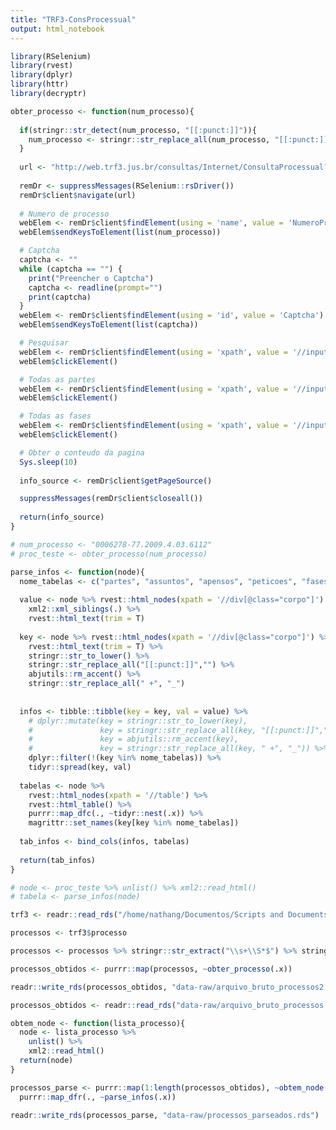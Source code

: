 ```yaml
---
title: "TRF3-ConsProcessual"
output: html_notebook
---
```


```r
library(RSelenium)
library(rvest)
library(dplyr)
library(httr)
library(decryptr)
```

```r
obter_processo <- function(num_processo){
  
  if(stringr::str_detect(num_processo, "[[:punct:]]")){
    num_processo <- stringr::str_replace_all(num_processo, "[[:punct:]]", "")  
  }
  
  url <- "http://web.trf3.jus.br/consultas/Internet/ConsultaProcessual?NumeroProcesso="
    
  remDr <- suppressMessages(RSelenium::rsDriver())
  remDr$client$navigate(url)
  
  # Numero de processo
  webElem <- remDr$client$findElement(using = 'name', value = 'NumeroProcesso')
  webElem$sendKeysToElement(list(num_processo))

  # Captcha
  captcha <- ""
  while (captcha == "") {
    print("Preencher o Captcha")
    captcha <- readline(prompt="")
    print(captcha)
  }
  webElem <- remDr$client$findElement(using = 'id', value = 'Captcha')
  webElem$sendKeysToElement(list(captcha))

  # Pesquisar
  webElem <- remDr$client$findElement(using = 'xpath', value = '//input[@value="Pesquisar"]')
  webElem$clickElement()

  # Todas as partes
  webElem <- remDr$client$findElement(using = 'xpath', value = '//input[@id="todasPartes"]')
  webElem$clickElement()

  # Todas as fases
  webElem <- remDr$client$findElement(using = 'xpath', value = '//input[@id="todasFases"]')
  webElem$clickElement()

  # Obter o conteudo da pagina
  Sys.sleep(10)
  
  info_source <- remDr$client$getPageSource()

  suppressMessages(remDr$client$closeall())
  
  return(info_source)
}

# num_processo <- "0006278-77.2009.4.03.6112"
# proc_teste <- obter_processo(num_processo)
```

```r
parse_infos <- function(node){
  nome_tabelas <- c("partes", "assuntos", "apensos", "peticoes", "fases")
  
  value <- node %>% rvest::html_nodes(xpath = '//div[@class="corpo"]') %>% 
    xml2::xml_siblings(.) %>% 
    rvest::html_text(trim = T)
  
  key <- node %>% rvest::html_nodes(xpath = '//div[@class="corpo"]') %>% 
    rvest::html_text(trim = T) %>% 
    stringr::str_to_lower() %>% 
    stringr::str_replace_all("[[:punct:]]","") %>% 
    abjutils::rm_accent() %>% 
    stringr::str_replace_all(" +", "_")
    
  
  infos <- tibble::tibble(key = key, val = value) %>%
    # dplyr::mutate(key = stringr::str_to_lower(key),
    #               key = stringr::str_replace_all(key, "[[:punct:]]",""),
    #               key = abjutils::rm_accent(key),
    #               key = stringr::str_replace_all(key, " +", "_")) %>% 
    dplyr::filter(!(key %in% nome_tabelas)) %>% 
    tidyr::spread(key, val)
  
  tabelas <- node %>%
    rvest::html_nodes(xpath = '//table') %>% 
    rvest::html_table() %>% 
    purrr::map_dfc(., ~tidyr::nest(.x)) %>% 
    magrittr::set_names(key[key %in% nome_tabelas])
  
  tab_infos <- bind_cols(infos, tabelas)
  
  return(tab_infos)
}

# node <- proc_teste %>% unlist() %>% xml2::read_html()
# tabela <- parse_infos(node)
```

```r
trf3 <- readr::read_rds("/home/nathang/Documentos/Scripts and Documents/ESTAGIO_ABJ/ABJ/trfs/jurisprudencia/data-raw/rds_data/trf3.rds")

processos <- trf3$processo

processos <- processos %>% stringr::str_extract("\\s+\\S*$") %>% stringr::str_trim()

processos_obtidos <- purrr::map(processos, ~obter_processo(.x))

readr::write_rds(processos_obtidos, "data-raw/arquivo_bruto_processos2.rds")
```

```r
processos_obtidos <- readr::read_rds("data-raw/arquivo_bruto_processos.rds")

obtem_node <- function(lista_processo){
  node <- lista_processo %>% 
    unlist() %>% 
    xml2::read_html()
  return(node)
}

processos_parse <- purrr::map(1:length(processos_obtidos), ~obtem_node(processos_obtidos[.x])) %>% 
  purrr::map_dfr(., ~parse_infos(.x))

readr::write_rds(processos_parse, "data-raw/processos_parseados.rds")
```

